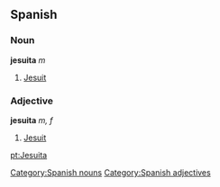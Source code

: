 == Spanish == 
=== Noun === 
'''jesuita''' ''m'' 
# [[Jesuit]] 

=== Adjective === 
'''jesuita''' ''m, f'' 
# [[Jesuit]] 

[[Category:Spanish nouns]]
[[Category:Spanish adjectives]]

[[pt:Jesuita]]